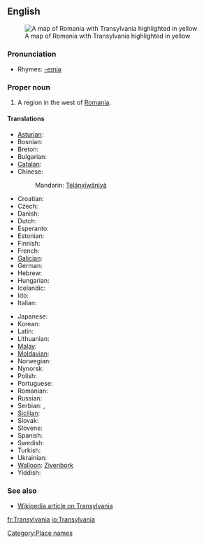 ==English==
[[Image:Transylvania.png|thumb|right|A map of Romania with Transylvania highlighted in yellow]]

===Pronunciation===
{{IPA|/tɹænsl'veɪniə/}}
*Rhymes: [[Rhymes:English:-eɪniə|-eɪniə]]

===Proper noun===
{{en-proper noun}}

# A region in the west of [[Romania]].

====Translations====
{{trans-top|Transylvania}}
* [[Asturian]]: {{t|ast|Transilvania|f}}
* Bosnian: {{t|bs|Transilvanija|f}}
* Breton: {{t|br|Treuzsilvania}}
* Bulgarian: {{t|bg|Трансилвания|f|sc=Cyrl|tr=Transilvanija}}
* [[Catalan]]: {{t|ca|Transsilvània|f}}
* Chinese: {{zh-ts|特蘭西瓦尼亞|特兰西瓦尼亚}}
*: Mandarin: [[Tèlánxīwǎníyà]]
* Croatian: {{t|hr|Transilvanija|f}}
* Czech: {{t|cs|Sedmihradsko|n}}
* Danish: {{t|da|Transsylvanien}} {{g|Danish}}
* Dutch: {{t|nl|Transsylvanië|n}}
* Esperanto: {{t|eo|Transilvanio}}
* Estonian: {{t|et|Transilvaania}}
* Finnish: {{t|fi|Transilvania}}
* French: {{t|fr|Transylvanie|f}}
* [[Galician]]: {{t|gl|Transilvania|f}}
* German: {{t|de|Siebenbürgen}} {{g|German}}
* Hebrew: {{t|he|טרנסילבניה}} {{g|Hebrew}}
* Hungarian: {{t|hu|Erdély}}
* Icelandic: {{t|is|Transylvanía}} {{g|Icelandic}}
* Ido: {{t|io|Transilvania}}
* Italian: {{t|it|Transilvania|f}}
{{trans-mid}}
* Japanese: {{t|ja|トランシルヴァニア|tr=toranshiruvania}}
* Korean: {{t|ko|트란실바니아}}
* Latin: {{t|la|Transsilvania|f}}
* Lithuanian: {{t|lt|Transilvanija}} {{g|Lithuanian}}
* [[Malay]]: {{t|ms|Transylvania}}
* [[Moldavian]]: {{t|mo|Трансилвания|f|tr=Transilvania|sc=Cyrl}}
* Norwegian: {{t|no|Transilvania}} {{g|Norwegian}}
* Nynorsk: {{t|nn|Transilvania}}
* Polish: {{t|pl|Siedmiogród}} {{g|Polish}}
* Portuguese: {{t|pt|Transilvânia|f}}
* Romanian: {{t|ro|Transilvania|f}}
* Russian: {{t|ru|Трансильвания|f|sc=Cyrl|tr=Transil'vanija}}
* Serbian: {{t|sr|Трансилванија|f|sc=Cyrl}}, {{t|sr|Transilvanija|f}}
* [[Sicilian]]: {{t|scn|Transilvania|f}}
* Slovak: {{t|sk|Sedmohradsko|n}}
* Slovene: {{t|sl|Transilvanija|f}}
* Spanish: {{t|es|Transilvania|f}}
* Swedish: {{t|sv|Transsylvanien}} {{g|Swedish}}
* Turkish: {{t|tr|Erdel Beyliği}}
* Ukrainian: {{t|uk|Семигород|sc=Cyrl|tr=Semigorod}} {{g|Ukrainian}}
* [[Walloon]]: [[Zivenbork]]
* Yiddish: {{t|yi|זיבנבורגן}} {{g|Yiddish}}
{{trans-bot}}

===See also===
*[[w:Transylvania|Wikipedia article on Transylvania]]

[[Category:Place names]]

[[fr:Transylvania]]
[[io:Transylvania]]